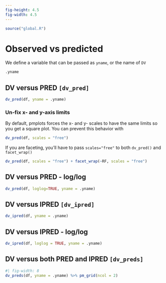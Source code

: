 ```yaml
---
fig-height: 4.5
fig-width: 4.5
---
```


```r
source("global.R")
```

# Observed vs predicted

We define a variable that can be passed as `yname`, or the name of `DV`

```r
.yname
```

## DV versus PRED `[dv_pred]`

```r
dv_pred(df, yname = .yname)
```


### Un-fix x- and y-axis limits

By default, pmplots forces the x- and y- scales to have the same limits so you 
get a square plot. You can prevent this behavior with 

```r
dv_pred(df, scales = "free")
```

If you are faceting, you'll have to pass `scales="free"` to both `dv_pred()` and 
`facet_wrap()`

```r
dv_pred(df, scales = "free") + facet_wrap(~RF, scales = "free")
```



## DV versus PRED - log/log {.unnumbered .unlisted}

```r
dv_pred(df, loglog=TRUE, yname = .yname)
```

## DV versus IPRED `[dv_ipred]`

```r
dv_ipred(df, yname = .yname)
```

## DV versus IPRED - log/log {.unnumbered .unlisted}

```r
dv_ipred(df, loglog = TRUE, yname = .yname)
```

## DV versus both PRED and IPRED `[dv_preds]`

```r
#| fig-width: 8
dv_preds(df, yname = .yname) %>% pm_grid(ncol = 2)
```

